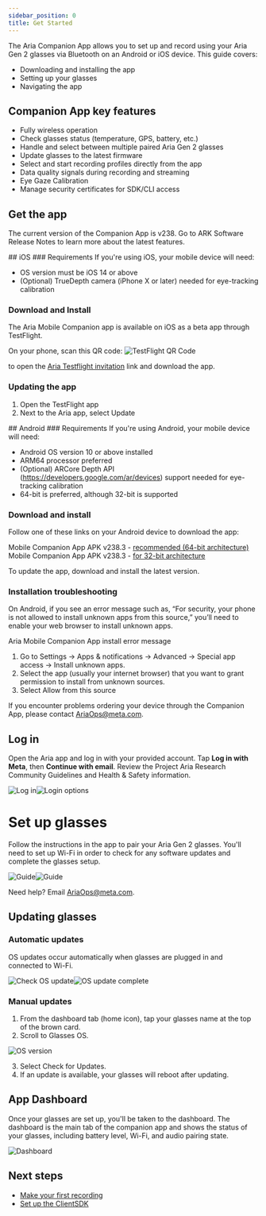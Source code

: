 ```yaml
---
sidebar_position: 0
title: Get Started
---
```



The Aria Companion App allows you to set up and record using your Aria Gen 2 glasses via Bluetooth on an Android or iOS device. This guide covers:

- Downloading and installing the app
- Setting up your glasses
- Navigating the app

## Companion App key features
- Fully wireless operation
- Check glasses status (temperature, GPS, battery, etc.)
- Handle and select between multiple paired Aria Gen 2 glasses
- Update glasses to the latest firmware
- Select and start recording profiles directly from the app
- Data quality signals during recording and streaming
- Eye Gaze Calibration
- Manage security certificates for SDK/CLI access

## Get the app
The current version of the Companion App is v238. Go to ARK Software Release Notes to learn more about the latest features.

<Tabs>
  <TabItem value="ios" label="iOS" default>
    ## iOS
    ### Requirements
    If you're using iOS, your mobile device will need:

- OS version must be iOS 14 or above
- (Optional) TrueDepth camera (iPhone X or later) needed for eye-tracking calibration

### Download and Install
The Aria Mobile Companion app is available on iOS as a beta app through TestFlight.

On your phone, scan this QR code:
![TestFlight QR Code](/img/docs-ark/companion-app/testflight.png)

to open the [Aria Testflight invitation](https://testflight.apple.com/join/G9sm51a8) link and download the app.

### Updating the app

1. Open the TestFlight app
2. Next to the Aria app, select Update
  </TabItem>
  <TabItem value="android" label="Android">
    ## Android
    ### Requirements
    If you're using Android, your mobile device will need:

- Android OS version 10 or above installed
- ARM64 processor preferred
- (Optional) ARCore Depth API (https://developers.google.com/ar/devices) support needed for eye-tracking calibration
- 64-bit is preferred, although 32-bit is supported

### Download and install
Follow one of these links on your Android device to download the app:

Mobile Companion App APK v238.3 - [recommended (64-bit architecture)](https://foreign-service-public-assets.s3.us-west-2.amazonaws.com/apps/android/Aria_v238_ARM64.apk)
Mobile Companion App APK v238.3 - [for 32-bit architecture](https://foreign-service-public-assets.s3.us-west-2.amazonaws.com/apps/android/Aria_v238_ARMV7.apk)

To update the app, download and install the latest version.

### Installation troubleshooting
On Android, if you see an error message such as, “For security, your phone is not allowed to install unknown apps from this source,” you’ll need to enable your web browser to install unknown apps.

Aria Mobile Companion App install error message

1. Go to Settings → Apps & notifications → Advanced → Special app access → Install unknown apps.
2. Select the app (usually your internet browser) that you want to grant permission to install from unknown sources.
3. Select Allow from this source
  </TabItem>
</Tabs>

If you encounter problems ordering your device through the Companion App, please contact AriaOps@meta.com.

## Log in
Open the Aria app and log in with your provided account. Tap **Log in with Meta**, then **Continue with email**. Review the Project Aria Research Community Guidelines and Health & Safety information.

![Log in](/img/docs-ark/companion-app/login1.jpg)![Login options](/img/docs-ark/companion-app/login2.jpg)

# Set up glasses
Follow the instructions in the app to pair your Aria Gen 2 glasses. You'll need to set up Wi-Fi in order to check for any software updates and complete the glasses setup.

![Guide](/img/docs-ark/companion-app/guide.jpg)![Guide](/img/docs-ark/companion-app/pairing.jpg)

Need help? Email AriaOps@meta.com.

## Updating glasses
### Automatic updates
OS updates occur automatically when glasses are plugged in and connected to Wi-Fi.

![Check OS update](/img/docs-ark/companion-app/ota-check.jpg)![OS update complete](/img/docs-ark/companion-app/ota-done.jpg)

### Manual updates
1. From the dashboard tab (home icon), tap your glasses name at the top of the brown card.
2. Scroll to Glasses OS.

![OS version](/img/docs-ark/companion-app/glasses-details.jpg)

3. Select Check for Updates.
4. If an update is available, your glasses will reboot after updating.

## App Dashboard
Once your glasses are set up, you'll be taken to the dashboard. The dashboard is the main tab of the companion app and shows the status of your glasses, including battery level, Wi-Fi, and audio pairing state.

![Dashboard](/img/docs-ark/companion-app/dashboard.jpg)

## Next steps
- [Make your first recording](/ark/companion-app/recording)
- [Set up the ClientSDK](/ark/client-sdk/start)
